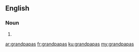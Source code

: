 ==English==

===Noun===
{{head|en|noun plural form}}

# {{plural of|grandpapa|lang=en}}

[[ar:grandpapas]]
[[fr:grandpapas]]
[[ku:grandpapas]]
[[my:grandpapas]]